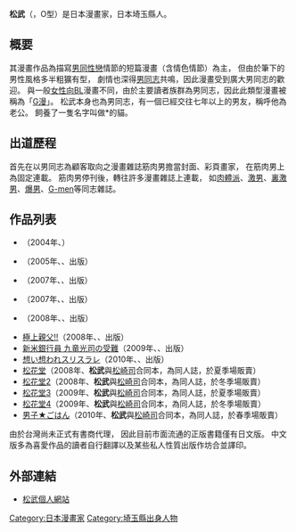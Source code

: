 {{Japanese|japanese=松武|kana=まつたけし|romaji=Matsutakeshi}}
'''松武'''（{{Bd|1973年|3月10日|catIdx=Matsutakeshi}}，O型）是日本漫畫家，日本埼玉縣人。

==概要==
其漫畫作品為描寫[[男同性戀|男同性戀]]情節的短篇漫畫（含情色情節）為主，
但由於筆下的男性風格多半粗獷有型，
劇情也深得[[男同志|男同志]]共鳴，因此漫畫受到廣大男同志的歡迎。
與一般[[女性向|女性向]][[BL_(和製英語)|BL]]漫畫不同，由於主要讀者族群為男同志，因此此類型漫畫被稱為「[[G漫|G漫]]」。
松武本身也為男同志，有一個已經交往七年以上的男友，稱呼他為老公。
飼養了一隻名字叫做*{{lang|ja|コキヤマ}}的貓。

==出道歷程==
首先在以男同志為顧客取向之漫畫雜誌筋肉男擔當封面、彩頁畫家，
在筋肉男上為固定連載。
筋肉男停刊後，轉往許多漫畫雜誌上連載，
如[[肉體派|肉體派]]、[[激男|激男]]、[[裏激男|裏激男]]、[[爆男|爆男]]、[[G-men|G-men]]等同志雜誌。

==作品列表==
*{{lang|ja|[[いつかは熊殺し!!|いつかは熊殺し!!]]}}（2004年、{{lang|ja|[[光彩コミックス|光彩コミックス]]}}）
*{{lang|ja|[[三匹がイクッ!!!|三匹がイクッ!!!]]}}（2005年、{{lang|ja|アクアコミック}}、{{lang|ja|[[オークラコミックス|オークラコミックス]]}}出版）
*{{lang|ja|[[あなたを愛してやまず|あなたを愛してやまず]]}}（2007年、{{lang|ja|アクアコミック}}、{{lang|ja|[[オークラコミックス|オークラコミックス]]}}出版）
*{{lang|ja|[[進め！陸海空|進め！陸海空]]}}（2007年、{{lang|ja|爆男コミックス}}、{{lang|ja|[[古川書房|古川書房]]}}出版）
*{{lang|ja|[[宅配スピリッツ!!|宅配スピリッツ!!]]}}（2008年、{{lang|ja|アクアコミック}}、{{lang|ja|[[オークラコミックス|オークラコミックス]]}}出版）
*[[極上親父!!|極上親父!!]]（2008年、{{lang|ja|爆男コミックス}}、{{lang|ja|[[古川書房|古川書房]]}}出版）
*[[新米銀行員_九竜光司の受難|新米銀行員 九竜光司の受難]]（2009年、{{lang|ja|爆男コミックス}}、{{lang|ja|[[古川書房|古川書房]]}}出版）
*[[想い想われスリスラレ|想い想われスリスラレ]]（2010年、{{lang|ja|アクアコミック}}、{{lang|ja|[[オークラコミックス|オークラコミックス]]}}出版）
*[[松花堂|松花堂]]（2008年、'''松武'''與[[松崎司|松崎司]]合同本，為同人誌，於夏季場販賣）
*[[松花堂2|松花堂2]]（2008年、'''松武'''與[[松崎司|松崎司]]合同本，為同人誌，於冬季場販賣）
*[[松花堂3|松花堂3]]（2009年、'''松武'''與[[松崎司|松崎司]]合同本，為同人誌，於夏季場販賣）
*[[松花堂4|松花堂4]]（2009年、'''松武'''與[[松崎司|松崎司]]合同本，為同人誌，於冬季場販賣）
*[[男子★ごはん|男子★ごはん]]（2010年、'''松武'''與[[松崎司|松崎司]]合同本，為同人誌，於春季場販賣）


由於台灣尚未正式有書商代理，
因此目前市面流通的正版書籍僅有日文版。
中文版多為喜愛作品的讀者自行翻譯以及某些私人性質出版作坊合並譯印。

==外部連結==
*[http://shiy.main.jp/takemaru/ 松武個人網站] {{Wayback|url=http://shiy.main.jp/takemaru/ |date=20210126053550 }}


{{DEFAULTSORT:Matsutakeshi}}
[[Category:日本漫畫家|Category:日本漫畫家]]
[[Category:埼玉縣出身人物|Category:埼玉縣出身人物]]